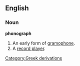 ==English==

===Noun===
'''phonograph'''
# An early form of [[gramophone]].
# A [[record player]].
[[Category:Greek derivations]]